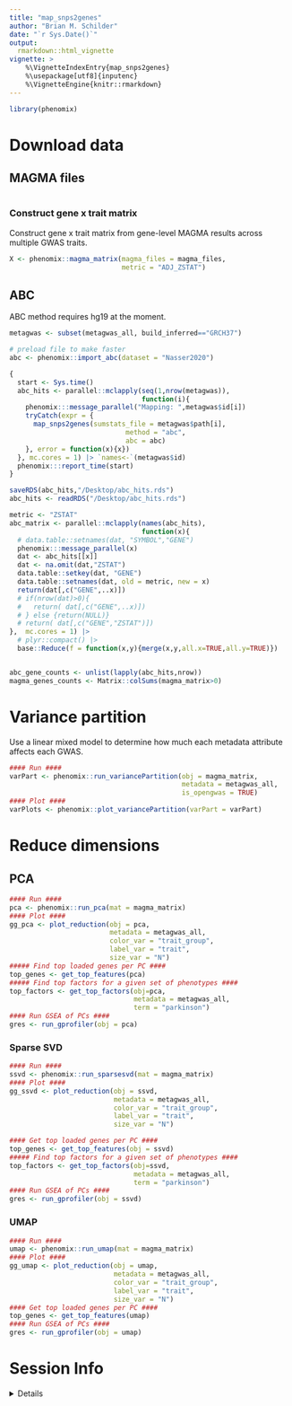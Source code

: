```yaml
---
title: "map_snps2genes"
author: "Brian M. Schilder"
date: "`r Sys.Date()`"
output:
  rmarkdown::html_vignette
vignette: >
    %\VignetteIndexEntry{map_snps2genes} 
    %\usepackage[utf8]{inputenc}
    %\VignetteEngine{knitr::rmarkdown}
---
```


```r
library(phenomix)    
```

# Download data

## MAGMA files

```r

```

### Construct gene x trait matrix

Construct gene x trait matrix from gene-level MAGMA results across multiple GWAS traits.

```r
X <- phenomix::magma_matrix(magma_files = magma_files,
                            metric = "ADJ_ZSTAT") 
```

## ABC

ABC method requires hg19 at the moment.

```r
metagwas <- subset(metagwas_all, build_inferred=="GRCH37")
```


```r
# preload file to make faster 
abc <- phenomix::import_abc(dataset = "Nasser2020")

{ 
  start <- Sys.time()
  abc_hits <- parallel::mclapply(seq(1,nrow(metagwas)),
                                 function(i){
    phenomix:::message_parallel("Mapping: ",metagwas$id[i])
    tryCatch(expr = {
      map_snps2genes(sumstats_file = metagwas$path[i],
                             method = "abc",
                             abc = abc) 
    }, error = function(x){x})
  }, mc.cores = 1) |> `names<-`(metagwas$id)
  phenomix:::report_time(start)
}

saveRDS(abc_hits,"/Desktop/abc_hits.rds")
abc_hits <- readRDS("/Desktop/abc_hits.rds")

metric <- "ZSTAT"
abc_matrix <- parallel::mclapply(names(abc_hits), 
                                 function(x){  
  # data.table::setnames(dat, "SYMBOL","GENE")
  phenomix:::message_parallel(x)
  dat <- abc_hits[[x]]
  dat <- na.omit(dat,"ZSTAT")
  data.table::setkey(dat, "GENE") 
  data.table::setnames(dat, old = metric, new = x)
  return(dat[,c("GENE",..x)])
  # if(nrow(dat)>0){
  #   return( dat[,c("GENE",..x)])
  # } else {return(NULL)}
  # return( dat[,c("GENE","ZSTAT")])
},  mc.cores = 1) |>
  # plyr::compact() |>
  base::Reduce(f = function(x,y){merge(x,y,all.x=TRUE,all.y=TRUE)})


abc_gene_counts <- unlist(lapply(abc_hits,nrow))
magma_genes_counts <- Matrix::colSums(magma_matrix>0)
```






# Variance partition

Use a linear mixed model to determine how much each metadata attribute affects each GWAS.

```r
#### Run ####
varPart <- phenomix::run_variancePartition(obj = magma_matrix, 
                                           metadata = metagwas_all, 
                                           is_opengwas = TRUE)
#### Plot ####
varPlots <- phenomix::plot_variancePartition(varPart = varPart) 
```


# Reduce dimensions


## PCA

```r
#### Run ####
pca <- phenomix::run_pca(mat = magma_matrix)
#### Plot ####
gg_pca <- plot_reduction(obj = pca, 
                         metadata = metagwas_all, 
                         color_var = "trait_group",
                         label_var = "trait",
                         size_var = "N")
##### Find top loaded genes per PC ####
top_genes <- get_top_features(pca)
##### Find top factors for a given set of phenotypes ####
top_factors <- get_top_factors(obj=pca,
                               metadata = metagwas_all,
                               term = "parkinson") 
#### Run GSEA of PCs ####
gres <- run_gprofiler(obj = pca)
```


### Sparse SVD

```r
#### Run ####
ssvd <- phenomix::run_sparsesvd(mat = magma_matrix)
#### Plot ####
gg_ssvd <- plot_reduction(obj = ssvd,
                          metadata = metagwas_all,
                          color_var = "trait_group", 
                          label_var = "trait",
                          size_var = "N") 

#### Get top loaded genes per PC ####
top_genes <- get_top_features(obj = ssvd)
##### Find top factors for a given set of phenotypes ####
top_factors <- get_top_factors(obj=ssvd,
                               metadata = metagwas_all,
                               term = "parkinson") 
#### Run GSEA of PCs ####
gres <- run_gprofiler(obj = ssvd)
```


### UMAP

```r
#### Run ####
umap <- phenomix::run_umap(mat = magma_matrix) 
#### Plot ####
gg_umap <- plot_reduction(obj = umap,
                          metadata = metagwas_all,
                          color_var = "trait_group", 
                          label_var = "trait",
                          size_var = "N")
#### Get top loaded genes per PC #### 
top_genes <- get_top_features(umap)
#### Run GSEA of PCs ####
gres <- run_gprofiler(obj = umap)
```




# Session Info

<details>

```r
utils::sessionInfo()
```

</details>
